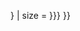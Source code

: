 {{country data {{{2|}}}
| flagmedalist/core
| name = {{{1|}}} <!-- using this parameter for person's name -->
| variant = {{{variant|{{{3|}}}}}}
| size = {{{code|{{{2|}}}}}} <!-- using this parameter for the country code -->
}}<noinclude>{{documentation}}</noinclude>